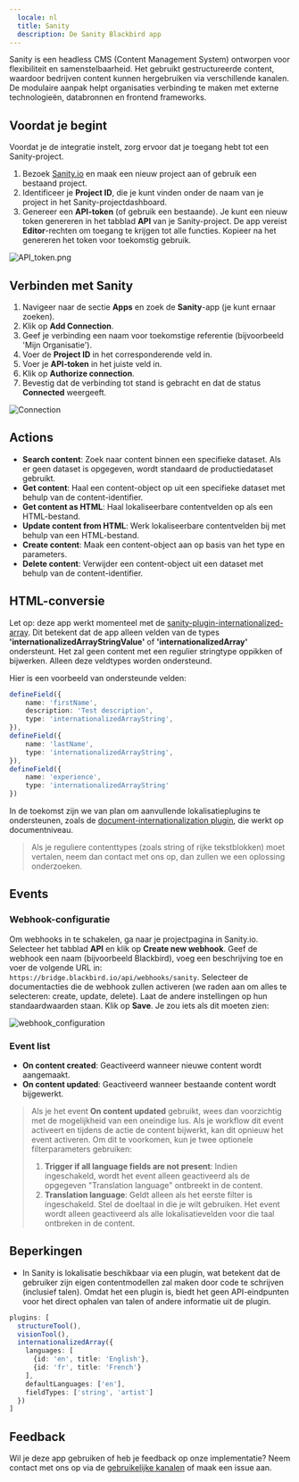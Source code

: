 ```yaml
---
  locale: nl
  title: Sanity
  description: De Sanity Blackbird app
---
```


<LinkCard title="View on Github" target="_blank" href="https://github.com/bb-io/Sanity" icon="github" />

Sanity is een headless CMS (Content Management System) ontworpen voor flexibiliteit en samenstelbaarheid. Het gebruikt gestructureerde content, waardoor bedrijven content kunnen hergebruiken via verschillende kanalen. De modulaire aanpak helpt organisaties verbinding te maken met externe technologieën, databronnen en frontend frameworks.

## Voordat je begint

Voordat je de integratie instelt, zorg ervoor dat je toegang hebt tot een Sanity-project.

1. Bezoek [Sanity.io](https://www.sanity.io/manage/personal) en maak een nieuw project aan of gebruik een bestaand project.
2. Identificeer je **Project ID**, die je kunt vinden onder de naam van je project in het Sanity-projectdashboard.
3. Genereer een **API-token** (of gebruik een bestaande). Je kunt een nieuw token genereren in het tabblad **API** van je Sanity-project. De app vereist **Editor**-rechten om toegang te krijgen tot alle functies. Kopieer na het genereren het token voor toekomstig gebruik.

![API_token.png](https://raw.githubusercontent.com/bb-io/Sanity/main/image/README/API_token.png)

## Verbinden met Sanity

1. Navigeer naar de sectie **Apps** en zoek de **Sanity**-app (je kunt ernaar zoeken).
2. Klik op **Add Connection**.
3. Geef je verbinding een naam voor toekomstige referentie (bijvoorbeeld 'Mijn Organisatie').
4. Voer de **Project ID** in het corresponderende veld in.
5. Voer je **API-token** in het juiste veld in.
6. Klik op **Authorize connection**.
7. Bevestig dat de verbinding tot stand is gebracht en dat de status **Connected** weergeeft.

![Connection](https://raw.githubusercontent.com/bb-io/Sanity/main/image/README/connection.png)

## Actions

- **Search content**: Zoek naar content binnen een specifieke dataset. Als er geen dataset is opgegeven, wordt standaard de productiedataset gebruikt.
- **Get content**: Haal een content-object op uit een specifieke dataset met behulp van de content-identifier.
- **Get content as HTML**: Haal lokaliseerbare contentvelden op als een HTML-bestand.
- **Update content from HTML**: Werk lokaliseerbare contentvelden bij met behulp van een HTML-bestand.
- **Create content**: Maak een content-object aan op basis van het type en parameters.
- **Delete content**: Verwijder een content-object uit een dataset met behulp van de content-identifier.

## HTML-conversie

Let op: deze app werkt momenteel met de [sanity-plugin-internationalized-array](https://github.com/sanity-io/sanity-plugin-internationalized-array). Dit betekent dat de app alleen velden van de types **'internationalizedArrayStringValue'** of **'internationalizedArray'** ondersteunt. Het zal geen content met een regulier stringtype oppikken of bijwerken. Alleen deze veldtypes worden ondersteund.

Hier is een voorbeeld van ondersteunde velden:

```ts
defineField({
    name: 'firstName',
    description: 'Test description',
    type: 'internationalizedArrayString',
}),
defineField({
    name: 'lastName',
    type: 'internationalizedArrayString',
}),
defineField({
    name: 'experience',
    type: 'internationalizedArrayString'
})
```

In de toekomst zijn we van plan om aanvullende lokalisatieplugins te ondersteunen, zoals de [document-internationalization plugin](https://github.com/sanity-io/document-internationalization), die werkt op documentniveau.

> Als je reguliere contenttypes (zoals string of rijke tekstblokken) moet vertalen, neem dan contact met ons op, dan zullen we een oplossing onderzoeken.

## Events

### Webhook-configuratie

Om webhooks in te schakelen, ga naar je projectpagina in Sanity.io. Selecteer het tabblad **API** en klik op **Create new webhook**. Geef de webhook een naam (bijvoorbeeld Blackbird), voeg een beschrijving toe en voer de volgende URL in: `https://bridge.blackbird.io/api/webhooks/sanity`. Selecteer de documentacties die de webhook zullen activeren (we raden aan om alles te selecteren: create, update, delete). Laat de andere instellingen op hun standaardwaarden staan. Klik op **Save**. Je zou iets als dit moeten zien:

![webhook_configuration](https://raw.githubusercontent.com/bb-io/Sanity/main/image/README/webhook_configuration.png)

### Event list

- **On content created**: Geactiveerd wanneer nieuwe content wordt aangemaakt.
- **On content updated**: Geactiveerd wanneer bestaande content wordt bijgewerkt.

> Als je het event **On content updated** gebruikt, wees dan voorzichtig met de mogelijkheid van een oneindige lus. Als je workflow dit event activeert en tijdens de actie de content bijwerkt, kan dit opnieuw het event activeren. Om dit te voorkomen, kun je twee optionele filterparameters gebruiken:
>
> 1. **Trigger if all language fields are not present**: Indien ingeschakeld, wordt het event alleen geactiveerd als de opgegeven "Translation language" ontbreekt in de content.
> 2. **Translation language**: Geldt alleen als het eerste filter is ingeschakeld. Stel de doeltaal in die je wilt gebruiken. Het event wordt alleen geactiveerd als alle lokalisatievelden voor die taal ontbreken in de content.

## Beperkingen

- In Sanity is lokalisatie beschikbaar via een plugin, wat betekent dat de gebruiker zijn eigen contentmodellen zal maken door code te schrijven (inclusief talen). Omdat het een plugin is, biedt het geen API-eindpunten voor het direct ophalen van talen of andere informatie uit de plugin.

```ts
plugins: [
  structureTool(), 
  visionTool(),
  internationalizedArray({
    languages: [
      {id: 'en', title: 'English'},
      {id: 'fr', title: 'French'}
    ],
    defaultLanguages: ['en'],
    fieldTypes: ['string', 'artist']
  })
]
```

## Feedback

Wil je deze app gebruiken of heb je feedback op onze implementatie? Neem contact met ons op via de [gebruikelijke kanalen](https://www.blackbird.io/) of maak een issue aan.